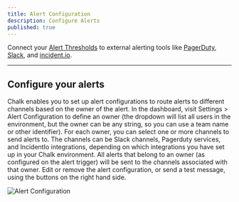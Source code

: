 ```yaml
---
title: Alert Configuration
description: Configure Alerts
published: true
---
```


Connect your [Alert Thresholds](/docs/metricmonitor#add-alert-trigger)
to external alerting tools like [PagerDuty](/docs/pagerduty),
[Slack](/docs/slack), and [incident.io](/docs/incidentio).

---

## Configure your alerts

Chalk enables you to set up alert configurations to route alerts to different channels based on the owner
of the alert. In the dashboard, visit Settings > Alert Configuration to define an owner (the dropdown will list
all users in the environment, but the owner can be any string, so you can use a team name or other identifier).
For each owner, you can select one or more channels to send alerts to. The channels can be Slack channels,
Pagerduty services, and IncidentIo integrations, depending on which integrations you have set up in your 
Chalk environment. All alerts that belong to an owner (as configured on the alert trigger) will be sent to 
the channels associated with that owner.
Edit or remove the alert configuration, or send a test message, using the buttons on the right hand side.

![Alert Configuration](/img/AlertConfigPage.png)
